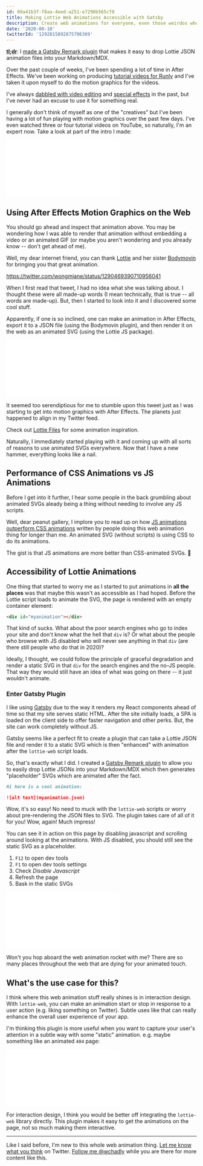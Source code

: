 ```yaml
---
id: 09a41b3f-f8aa-4eed-a251-e7290b565cf8
title: Making Lottie Web Animations Accessible with Gatsby
description: Create web animations for everyone, even those weirdos who browse the internet without javascript.
date: '2020-08-10'
twitterId: '1292815892875706369'
---
```



<Alert>

**<abbr title="too long;didn't read">tl;dr</abbr>**: I [made a Gatsby Remark plugin](https://github.com/chadly/gatsby-remark-lottie) that makes it easy to drop Lottie JSON animation files into your Markdown/MDX.

</Alert>

Over the past couple of weeks, I've been spending a lot of time in After Effects. We've been working on producing [tutorial videos for Runly](https://www.youtube.com/channel/UCC2gYJ9zq-qP5z3T4udralQ) and I've taken it upon myself to do the motion graphics for the videos.

I've always [dabbled with video editing](https://www.youtube.com/watch?v=rP-2ksWFk4o) and [special effects](https://vimeo.com/1524951) in the past, but I've never had an excuse to use it for something real.

I generally don't think of myself as one of the "creatives" but I've been having a lot of fun playing with motion graphics over the past few days. I've even watched three or four tutorial videos on YouTube, so naturally, I'm an expert now. Take a look at part of the intro I made:

<Box bg>

![runly](runly.json)

</Box>

## Using After Effects Motion Graphics on the Web

You should go ahead and inspect that animation above. You may be wondering how I was able to render that animation without embedding a video or an animated GIF (or maybe you aren't wondering and you already know -- don't get ahead of me).

Well, my dear internet friend, you can thank [Lottie](https://github.com/airbnb/lottie-web) and her sister [Bodymovin](https://exchange.adobe.com/creativecloud.details.12557.bodymovin.html) for bringing you that great animation.

https://twitter.com/wongmjane/status/1290469390710956041

When I first read that tweet, I had no idea what she was talking about. I thought these were all made-up words (I mean technically, that is true -- all words are made-up). But, then I started to look into it and I discovered some cool stuff.

Apparently, if one is so inclined, one can make an animation in After Effects, export it to a JSON file (using the Bodymovin plugin), and then render it on the web as an animated SVG (using the Lottie JS package).

<FlexBox bg>

![planets align](galaxy-orbit.json)

It seemed too serendiptious for me to stumble upon this tweet just as I was starting to get into motion graphics with After Effects. The planets just happened to align in my Twitter feed.

</FlexBox>

<Alert title="Protip">

Check out [Lottie Files](https://lottiefiles.com/) for some animation inspiration.

</Alert>

Naturally, I immediately started playing with it and coming up with all sorts of reasons to use animated SVGs everywhere. Now that I have a new hammer, everything looks like a nail.

## Performance of CSS Animations vs JS Animations

Before I get into it further, I hear some people in the back grumbling about animated SVGs aleady being a thing without needing to involve any JS scripts.

Well, dear peanut gallery, I implore you to read up on how [JS animations outperform CSS animations](https://css-tricks.com/myth-busting-css-animations-vs-javascript/) written by people doing this web animation thing for longer than me. An animated SVG (without scripts) is using CSS to do its animations.

The gist is that JS animations are more better than CSS-animated SVGs. 🤷

## Accessibility of Lottie Animations

One thing that started to worry me as I started to put animations in **all the places** was that maybe this wasn't as accessible as I had hoped. Before the Lottie script loads to animate the SVG, the page is rendered with an empty container element:

```html
<div id="myanimation"></div>
```

That kind of sucks. What about the poor search engines who go to index your site and don't know what the hell that `div` is? Or what about the people who browse with JS disabled who will never see anything in that `div` (are there still people who do that in 2020)?

Ideally, I thought, we could follow the principle of graceful degradation and render a static SVG in that `div` for the search engines and the no-JS people. That way they would still have an idea of what was going on there -- it just wouldn't animate.

### Enter Gatsby Plugin

I like using [Gatsby](https://www.gatsbyjs.org/) due to the way it renders my React components ahead of time so that my site serves static HTML. After the site initially loads, a SPA is loaded on the client side to offer faster navigation and other perks. But, the site can work completely without JS.

Gatsby seems like a perfect fit to create a plugin that can take a Lottie JSON file and render it to a static SVG which is then "enhanced" with animation after the `lottie-web` script loads.

So, that's exactly what I did. I created a [Gatsby Remark plugin](https://github.com/chadly/gatsby-remark-lottie) to allow you to easily drop Lottie JSONs into your Markdown/MDX which then generates "placeholder" SVGs which are animated after the fact.

```markdown
Hi here is a cool animation:

![alt text](myanimation.json)
```

Wow, it's so easy! No need to muck with the `lottie-web` scripts or worry about pre-rendering the JSON files to SVG. The plugin takes care of all of it for you! Wow, again! Much impress!

You can see it in action on this page by disabling javascript and scrolling around looking at the animations. With JS disabled, you should still see the static SVG as a placeholder.

<Alert title="Disable JS in Chrome">

1. `F12` to open dev tools
2. `F1` to open dev tools settings
3. Check _Disable Javascript_
4. Refresh the page
5. Bask in the static SVGs

</Alert>

<FlexBox>

![rocket](rocket.json)

Won't you hop aboard the web animation rocket with me? There are so many places throughout the web that are dying for your animated touch.

</FlexBox>

## What's the use case for this?

I think where this web animation stuff really shines is in interaction design. With `lottie-web`, you can make an animation start or stop in response to a user action (e.g. liking something on Twitter). Subtle uses like that can really enhance the overall user experience of your app.

I'm thinking this plugin is more useful when you want to capture your user's attention in a subtle way with some "static" animation. e.g. maybe something like an animated `404` page:

<Box>

![404 space error](404-space-error.json)

</Box>

For interaction design, I think you would be better off integrating the `lottie-web` library directly. This plugin makes it easy to get the animations on the page, not so much making them interactive.

------------------------------

Like I said before, I'm new to this whole web animation thing. [Let me know what you think](https://twitter.com/wchadly/status/1292815892875706369) on Twitter. [Follow me @wchadly](https://twitter.com/wchadly) while you are there for more content like this.

